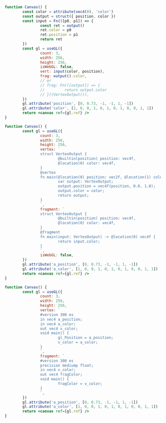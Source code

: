 ```jsx live
function Canvas() {
        const color = attribute(vec4(0), 'color')
        const output = struct({ position, color })
        const input = Fn(([p0, p1]) => {
                const ret = output()
                ret.color = p0
                ret.position = p1
                return ret
        })
        const gl = useGL({
                count: 3,
                width: 256,
                height: 256,
                isWebGL: false,
                vert: input(color, position),
                frag: output().color,
                // or
                // frag: Fn(([output]) => {
                //         return output.color
                // })(VertexOutput()),
        })
        gl.attribute('position', [0, 0.73, -1, -1, 1, -1])
        gl.attribute('color', [1, 0, 0, 1, 0, 1, 0, 1, 0, 0, 1, 1])
        return <canvas ref={gl.ref} />
}
```

```jsx live
function Canvas() {
        const gl = useGL({
                count: 3,
                width: 256,
                height: 256,
                vertex: `
                struct VertexOutput {
                        @builtin(position) position: vec4f,
                        @location(0) color: vec4f,
                }
                @vertex
                fn main(@location(0) position: vec2f, @location(1) color: vec4f) -> VertexOutput {
                        var output: VertexOutput;
                        output.position = vec4f(position, 0.0, 1.0);
                        output.color = color;
                        return output;
                }
                `,
                fragment: `
                struct VertexOutput {
                        @builtin(position) position: vec4f,
                        @location(0) color: vec4f,
                }
                @fragment
                fn main(input: VertexOutput) -> @location(0) vec4f {
                        return input.color;
                }
                `,
                isWebGL: false,
        })
        gl.attribute('a_position', [0, 0.73, -1, -1, 1, -1])
        gl.attribute('a_color', [1, 0, 0, 1, 0, 1, 0, 1, 0, 0, 1, 1])
        return <canvas ref={gl.ref} />
}
```

```jsx live
function Canvas() {
        const gl = useGL({
                count: 3,
                width: 256,
                height: 256,
                vertex: `
                #version 300 es
                in vec4 a_position;
                in vec4 a_color;
                out vec4 v_color;
                void main() {
                        gl_Position = a_position;
                        v_color = a_color;
                }
                `,
                fragment: `
                #version 300 es
                precision mediump float;
                in vec4 v_color;
                out vec4 fragColor;
                void main() {
                        fragColor = v_color;
                }
                `,
        })
        gl.attribute('a_position', [0, 0.73, -1, -1, 1, -1])
        gl.attribute('a_color', [1, 0, 0, 1, 0, 1, 0, 1, 0, 0, 1, 1])
        return <canvas ref={gl.ref} />
}
```
